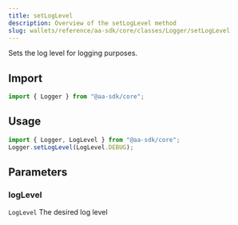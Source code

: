 ```yaml
---
title: setLogLevel
description: Overview of the setLogLevel method
slug: wallets/reference/aa-sdk/core/classes/Logger/setLogLevel
---
```




Sets the log level for logging purposes.

## Import

```ts
import { Logger } from "@aa-sdk/core";
```

## Usage

```ts
import { Logger, LogLevel } from "@aa-sdk/core";
Logger.setLogLevel(LogLevel.DEBUG);
```

## Parameters

### logLevel

`LogLevel`
The desired log level
